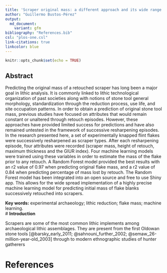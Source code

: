 ```yaml
---
title: 'Scraper original mass: a different approach and its wide range implementation'
author: "Guillermo Bustos-Pérez"
output:
  md_document:
    variant: gfm
bibliography: "References.bib"
csl: "plos-one.csl"
link-citations: true
linkcolor: blue
---
```


```r
knitr::opts_chunk$set(echo = TRUE)
```

<div align="justify">   

## **Abstract**   

Predicting the original mass of a retouched scraper has long been a major goal in lithic analysis. It is commonly linked to lithic technological organization of past societies along with notions of stone tool general morphology, standardization through the reduction process, use life, and site occupation patterns. In order to obtain a prediction of original stone tool mass, previous studies have focused on attributes that would remain constant or unaltered through retouch episodes. However, these approaches have provided limited success for predictions and have also remained untested in the framework of successive resharpening episodes. In the research presented here, a set of experimentally knapped flint flakes were successively resharpened as scraper types. After each resharpening episode, four attributes were recorded (scraper mass, height of retouch, maximum thickness and the GIUR index). Four machine learning models were trained using these variables in order to estimate the mass of the flake prior to any retouch. A Random Forest model provided the best results with an r2 value of 0.97 when predicting original flake mass, and a r2 value of 0.84 when predicting percentage of mass lost by retouch.  The Random Forest model has been integrated into an open source and free to use Shiny app. This allows for the wide spread implementation of a highly precise machine learning model for predicting initial mass of flake blanks successively retouched into scrapers.    

**Key words:** experimental archaeology; lithic reduction; flake mass; machine learning.   
# **Introduction**   

Scrapers are some of the most common lithic implements among archaeological lithic assemblages. They are present from the first Oldowan stone tools [@barsky_early_2011; @sahnouni_further_2002; @semaw_26-million-year-old_2003] through to modern ethnographic studies of hunter gatherers    

# **References**   

</div> 



